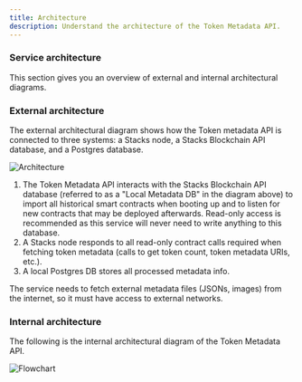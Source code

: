 ```yaml
---
title: Architecture
description: Understand the architecture of the Token Metadata API.
---
```


### Service architecture

This section gives you an overview of external and internal architectural diagrams.

### External architecture

The external architectural diagram shows how the Token metadata API is connected to three systems: a Stacks node, a Stacks Blockchain API database, and a Postgres database.

![Architecture](../../../../public/images/token-metadata-api/architecture.png)

1. The Token Metadata API interacts with the Stacks Blockchain API database (referred to as a "Local Metadata DB" in the diagram above) to import all historical smart contracts when booting up and to listen for new contracts that may be deployed afterwards. Read-only access is recommended as this service will never need to write anything to this database.
2. A Stacks node responds to all read-only contract calls required when fetching token metadata (calls to get token count, token metadata URIs, etc.).
3. A local Postgres DB stores all processed metadata info.

The service needs to fetch external metadata files (JSONs, images) from the internet, so it must have access to external networks.

### Internal architecture

The following is the internal architectural diagram of the Token Metadata API.

![Flowchart](../../../../public/images/token-metadata-api/flowchart.png)
